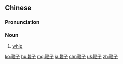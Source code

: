 ==Chinese==
{{zh-forms}}

===Pronunciation===
{{zh-pron
|m=biānzi
|cat=n
}}

===Noun===
{{zh-noun}}

# {{lb|zh|Advanced Mandarin}} [[whip]]

[[ko:鞭子]]
[[hu:鞭子]]
[[mg:鞭子]]
[[ja:鞭子]]
[[chr:鞭子]]
[[uk:鞭子]]
[[zh:鞭子]]